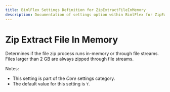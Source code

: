 ```yaml
---
title: BimlFlex Settings Definition for ZipExtractFileInMemory
description: Documentation of settings option within BimlFlex for ZipExtractFileInMemory
---
```

<head>
  <meta name="varigenceProduct" content="BimlFlex"></meta>
  <meta name="varigenceArticleType" content="Reference"></meta>
</head>

# Zip Extract File In Memory

Determines if the file zip process runs in-memory or through file streams. Files larger than 2 GB are always zipped through file streams.

Notes:

* This setting is part of the *Core* settings category.
* The default value for this setting is `Y`.
